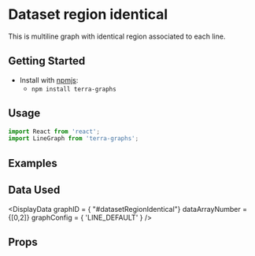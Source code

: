 
# Dataset region identical

This is multiline graph with identical region associated to each line.


## Getting Started

- Install with [npmjs](https://www.npmjs.com):
  - `npm install terra-graphs`

## Usage

```jsx
import React from 'react';
import LineGraph from 'terra-graphs';
```
## Examples
<LineGraph />

## Data Used
<DisplayData graphID = { "#datasetRegionIdentical"} dataArrayNumber = {[0,2]} graphConfig = { 'LINE_DEFAULT' } />

## Props
<PropsTable />